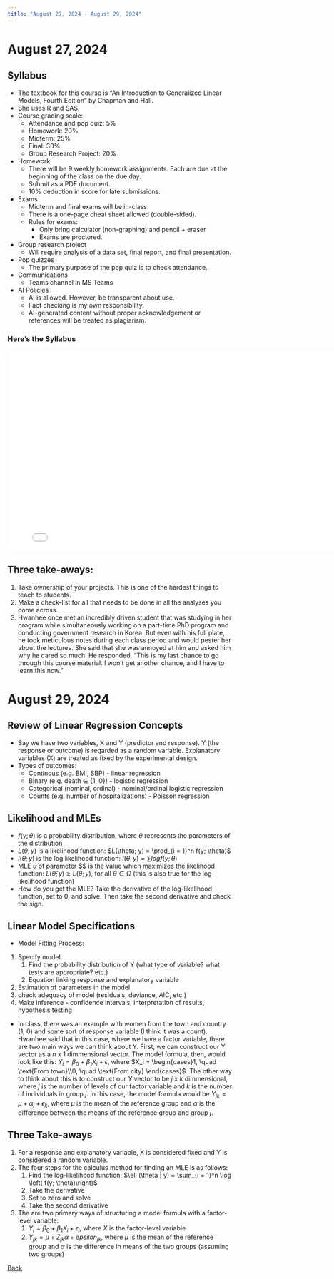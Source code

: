 ```yaml
---
title: "August 27, 2024 - August 29, 2024"
---
```


# August 27, 2024

## Syllabus

* The textbook for this course is "An Introduction to Generalized Linear Models, Fourth Edition" by Chapman and Hall. 
* She uses R and SAS. 
* Course grading scale:
  * Attendance and pop quiz: 5%
  * Homework: 20%
  * Midterm: 25%
  * Final: 30%
  * Group Research Project: 20%
* Homework
  * There will be 9 weekly homework assignments. Each are due at the beginning of the class on the due day. 
  * Submit as a PDF document.
  * 10% deduction in score for late submissions. 
* Exams
  * Midterm and final exams will be in-class. 
  * There is a one-page cheat sheet allowed (double-sided).
  * Rules for exams:
    * Only bring calculator (non-graphing) and pencil + eraser
    * Exams are proctored.
* Group research project
  * Will require analysis of a data set, final report, and final presentation. 
* Pop quizzes
  * The primary purpose of the pop quiz is to check attendance.
* Communications
  * Teams channel in MS Teams
* AI Policies
  * AI is allowed. However, be transparent about use. 
  * Fact checking is my own responsibility. 
  * AI-generated content without proper acknowledgement or references will be treated as plagiarism. 


::: {.callout collapse="true"}

### Here's the Syllabus

<embed src="../../files/syllabus.pdf" height="450px" width="800px" type="application/pdf"/>

:::

## Three take-aways:

1. Take ownership of your projects. This is one of the hardest things to teach to students. 
2. Make a check-list for all that needs to be done in all the analyses you come across. 
3. Hwanhee once met an incredibly driven student that was studying in her program while simultaneously working on a part-time PhD program and conducting government research in Korea. But even with his full plate, he took meticulous notes during each class period and would pester her about the lectures. She said that she was annoyed at him and asked him why he cared so much. He responded, "This is my last chance to go through this course material. I won't get another chance, and I have to learn this now."

# August 29, 2024


## Review of Linear Regression Concepts

* Say we have two variables, X and Y (predictor and response). Y (the response or outcome) is regarded as a random variable. Explanatory variables (X) are treated as fixed by the experimental design.
* Types of outcomes:
  * Continous (e.g. BMI, SBP) - linear regression 
  * Binary (e.g. death $\in$ {1, 0}) - logistic regression 
  * Categorical (nominal, ordinal) - nominal/ordinal logistic regression 
  * Counts (e.g. number of hospitalizations) - Poisson regression

## Likelihood and MLEs

* $f(y; \theta)$ is a probability distribution, where $\theta$ represents the parameters of the distribution 
* $L(\theta; y)$ is a likelihood function: $L(\theta; y) = \prod_{i = 1}^n f(y; \theta)$
* $l(\theta; y)$ is the log likelihood function: $l(\theta; y) = \sum log f(y; \theta)$
* MLE $\hat{\theta}$ of parameter \$\theta$ is the value which maximizes the likelihood function: $L(\hat{\theta}; y) \ge L(\theta; y)$, for all $\theta \in \Omega$ (this is also true for the log-likelihood function)
* How do you get the MLE? Take the derivative of the log-likelihood function, set to 0, and solve. Then take the second derivative and check the sign. 

## Linear Model Specifications

* Model Fitting Process:

1. Specify model
   1. Find the probability distribution of Y (what type of variable? what tests are appropriate? etc.)
   2. Equation linking response and explanatory variable
2. Estimation of parameters in the model
3. check adequacy of model (residuals, deviance, AIC, etc.)
4. Make inference - confidence intervals, interpretation of results, hypothesis testing

* In class, there was an example with women from the town and country (1, 0) and some sort of response variable (I think it was a count). Hwanhee said that in this case, where we have a factor variable, there are two main ways we can think about Y. First, we can construct our Y vector as a $n\text{ x } 1$ dimmensional vector. The model formula, then, would look like this: $Y_i = \beta_0 + \beta_1 X_i + \epsilon$, where $X_i = \begin{cases}1, \quad \text{From town}\\0, \quad \text{From city} \end{cases}$. The other way to think about this is to construct our $Y$ vector to be $j \text{ x } k$ dimmensional, where $j$ is the number of levels of our factor variable and $k$ is the number of individuals in group $j$. In this case, the model formula would be $Y_{jk} = \mu + \alpha_j + \epsilon_k$, where $\mu$ is the mean of the reference group and $\alpha$ is the difference between the means of the reference group and group $j$. 


## Three Take-aways

1. For a response and explanatory variable, X is considered fixed and Y is considered a random variable. 
2. The four steps for the calculus method for finding an MLE is as follows: 
   1. Find the log-likelihood function: $\ell (\theta | y) = \sum_{i = 1}^n \log \left( f(y; \theta)\right)$
   2. Take the derivative
   3. Set to zero and solve
   4. Take the second derivative
3. The are two primary ways of structuring a model formula with a factor-level variable:
   1. $Y_i = \beta_0 + \beta_1 X_i + \epsilon_i$, where $X$ is the factor-level variable
   2. $Y_{jk} = \mu + Z_{jk} \alpha + epsilon_{jk}$, where $\mu$ is the mean of the reference group and $\alpha$ is the difference in means of the two groups (assuming two groups)

[Back](../notes.qmd)